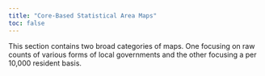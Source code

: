 ```yaml
---
title: "Core-Based Statistical Area Maps"
toc: false
---
```


This section contains two broad categories of maps. One focusing on raw counts of various forms of local governments and the other focusing a per 10,000 resident basis.